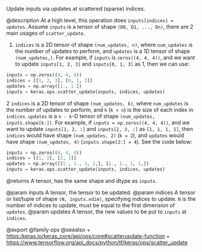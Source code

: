 Update inputs via updates at scattered (sparse) indices.

@description
At a high level, this operation does `inputs[indices] = updates`.
Assume `inputs` is a tensor of shape `(D0, D1, ..., Dn)`, there are 2 main
usages of `scatter_update`.

1. `indices` is a 2D tensor of shape `(num_updates, n)`, where `num_updates`
    is the number of updates to perform, and `updates` is a 1D tensor of
    shape `(num_updates,)`. For example, if `inputs` is `zeros((4, 4, 4))`,
    and we want to update `inputs[1, 2, 3]` and `inputs[0, 1, 3]` as 1, then
    we can use:

```python
inputs = np.zeros((4, 4, 4))
indices = [[1, 2, 3], [0, 1, 3]]
updates = np.array([1., 1.])
inputs = keras.ops.scatter_update(inputs, indices, updates)
```

2 `indices` is a 2D tensor of shape `(num_updates, k)`, where `num_updates`
    is the number of updates to perform, and `k` (`k < n`) is the size of
    each index in `indices`. `updates` is a `n - k`-D tensor of shape
    `(num_updates, inputs.shape[k:])`. For example, if
    `inputs = np.zeros((4, 4, 4))`, and we want to update `inputs[1, 2, :]`
    and `inputs[2, 3, :]` as `[1, 1, 1, 1]`, then `indices` would have shape
    `(num_updates, 2)` (`k = 2`), and `updates` would have shape
    `(num_updates, 4)` (`inputs.shape[2:] = 4`). See the code below:

```python
inputs = np.zeros((4, 4, 4))
indices = [[1, 2], [2, 3]]
updates = np.array([[1., 1., 1, 1,], [1., 1., 1, 1,])
inputs = keras.ops.scatter_update(inputs, indices, updates)
```

@returns
    A tensor, has the same shape and dtype as `inputs`.

@param inputs A tensor, the tensor to be updated.
@param indices A tensor or list/tuple of shape `(N, inputs.ndim)`, specifying
    indices to update. `N` is the number of indices to update, must be
    equal to the first dimension of `updates`.
@param updates A tensor, the new values to be put to `inputs` at `indices`.

@export
@family ops
@seealso
+ <https:/keras.io/keras_core/api/ops/core#scatterupdate-function>
+ <https://www.tensorflow.org/api_docs/python/tf/keras/ops/scatter_update>
